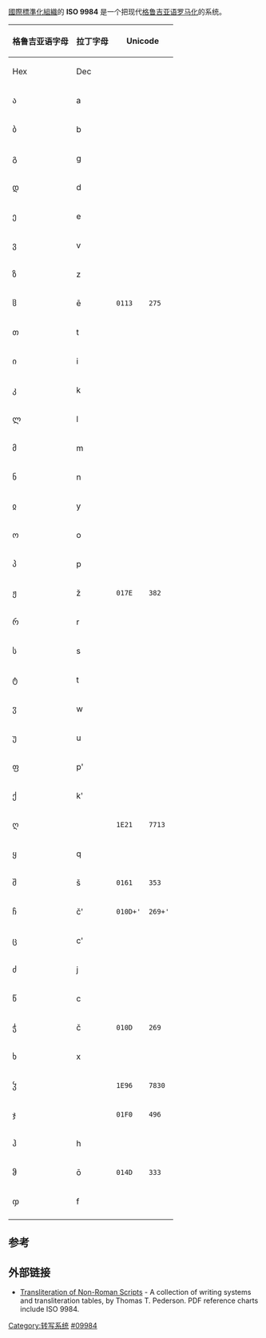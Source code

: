 [[國際標準化組織|國際標準化組織]]的 '''ISO 9984''' 是一个把现代[[格鲁吉亚语|格鲁吉亚语]][[罗马化|罗马化]]的系统。

{|class="wikitable" style="text-align:center;"
|-style="background:#eee;"
!rowspan="2"|格鲁吉亚语字母
!rowspan="2"|拉丁字母
!colspan="2"|Unicode
!rowspan="2"|备注
|- style="background:#eee;"
|Hex
|Dec
|-
|ა
|a
|
|
|
|-
|ბ
|b
|
|
|
|-
|გ
|g
|
|
|
|-
|დ
|d
|
|
|
|-
|ე
|e
|
|
|
|-
|ვ
|v
|
|
|
|-
|ზ
|z
|
|
|
|-
|ჱ
|ē
|<code>0113</code>
|<code>275</code>
|
|-
|თ
|t
|
|
|
|-
|ი
|i
|
|
|
|-
|კ
|k
|
|
|
|-
|ლ
|l
|
|
|
|-
|მ
|m
|
|
|
|-
|ნ
|n
|
|
|
|-
|ჲ
|y
|
|
|
|-
|ო
|o
|
|
|
|-
|პ
|p
|
|
|
|-
|ჟ
|ž
|<code>017E</code>
|<code>382</code>
|
|-
|რ
|r
|
|
|
|-
|ს
|s
|
|
|
|-
|ტ
|t
|
|
|
|-
|ჳ
|w
|
|
|
|-
|უ
|u
|
|
|
|-
|ფ
|p'
|
|
|
|-
|ქ
|k'
|
|
|
|-
|ღ
|{{unicode|ḡ}}
|<code>1E21</code>
|<code>7713</code>
|
|-
|ყ
|q
|
|
|
|-
|შ
|š
|<code>0161</code>
|<code>353</code>
|
|-
|ჩ
|č'
|<code>010D+'</code>
|<code>269+'</code>
|
|-
|ც
|c'
|
|
|
|-
|ძ
|j
|
|
|
|-
|წ
|c
|
|
|
|-
|ჭ
|č
|<code>010D</code>
|<code>269</code>
|
|-
|ხ
|x
|
|
|
|-
|ჴ
|{{unicode|ẖ}}
|<code>1E96</code>
|<code>7830</code>
|
|-
|ჯ
|{{unicode|ǰ}}
|<code>01F0</code>
|<code>496</code>
|
|-
|ჰ
|h
|
|
|
|-
|ჵ
|ō
|<code>014D</code>
|<code>333</code>
|
|-
|ჶ
|f
|
|
|
|-
|}

==参考==
{{reflist}}

== 外部链接 ==
* [http://transliteration.eki.ee/ Transliteration of Non-Roman Scripts]{{Wayback|url=http://transliteration.eki.ee/ |date=20181120154143 }} - A collection of writing systems and transliteration tables, by Thomas T. Pederson. PDF reference charts include ISO 9984.

{{ISO}}

[[Category:转写系统|Category:转写系统]]
[[Category:ISO標準|#09984]]